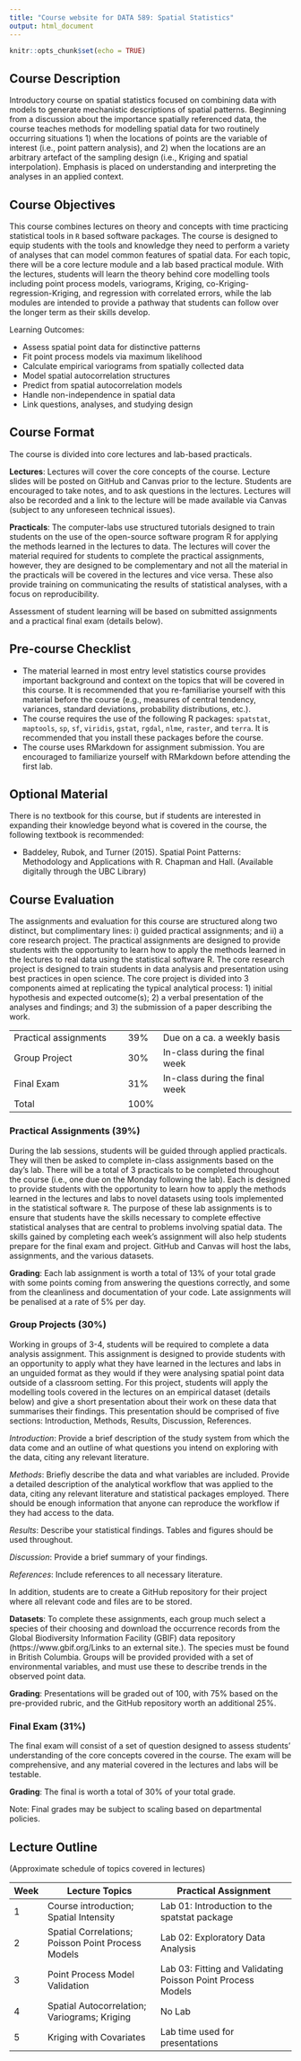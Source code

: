 ```yaml
---
title: "Course website for DATA 589: Spatial Statistics"
output: html_document
---
```


```r
knitr::opts_chunk$set(echo = TRUE)
```

## Course Description

Introductory course on spatial statistics focused on combining data with models to generate mechanistic descriptions of spatial patterns. Beginning from a discussion about the importance spatially referenced data, the course teaches methods for modelling spatial data for two routinely occurring situations 1) when the locations of points are the variable of interest (i.e., point pattern analysis), and 2) when the locations are an arbitrary artefact of the sampling design (i.e., Kriging and spatial interpolation). Emphasis is placed on understanding and interpreting the analyses in an applied context.

## Course Objectives

This course combines lectures on theory and concepts with time practicing statistical tools in `R` based software packages. The course is designed to equip students with the tools and knowledge they need to perform a variety of analyses that can model common features of spatial data. For each topic, there will be a core lecture module and a lab based practical module. With the lectures, students will learn the theory behind core modelling tools including point process models, variograms, Kriging, co-Kriging- regression-Kriging, and regression with correlated errors, while the lab modules are intended to provide a pathway that students can follow over the longer term as their skills develop.


Learning Outcomes:

* Assess spatial point data for distinctive patterns
* Fit point process models via maximum likelihood
* Calculate empirical variograms from spatially collected data
* Model spatial autocorrelation structures
* Predict from spatial autocorrelation models
* Handle non-independence in spatial data
* Link questions, analyses, and studying design

## Course Format
The course is divided into core lectures and lab-based practicals.

__Lectures__: Lectures will cover the core concepts of the course. Lecture slides will be posted on GitHub and Canvas prior to the lecture. Students are encouraged to take notes, and to ask questions in the lectures. Lectures will also be recorded and a link to the lecture will be made available via Canvas (subject to any unforeseen technical issues).

__Practicals__: The computer-labs use structured tutorials designed to train students on the use of the open-source software program R for applying the methods learned in the lectures to data. The lectures will cover the material required for students to complete the practical assignments, however, they are designed to be complementary and not all the material in the practicals will be covered in the lectures and vice versa. These also provide training on communicating the results of statistical analyses, with a focus on reproducibility.

Assessment of student learning will be based on submitted assignments and a practical final exam (details below).


## Pre-course Checklist

* The material learned in most entry level statistics course provides important background and context on the topics that will be covered in this course. It is recommended that you re-familiarise yourself with this material before the course (e.g., measures of central tendency, variances, standard deviations, probability distributions, etc.).
* The course requires the use of the following R packages: `spatstat`, `maptools`, `sp`, `sf`, `viridis`, `gstat`, `rgdal`, `nlme`, `raster`, and `terra`. It is recommended that you install these packages before the course.
* The course uses RMarkdown for assignment submission. You are encouraged to familiarize yourself with RMarkdown before attending the first lab.

## Optional Material

There is no textbook for this course, but if students are interested in expanding their knowledge beyond what is covered in the course, the following textbook is recommended:

* Baddeley, Rubok, and Turner (2015). Spatial Point Patterns: Methodology and Applications with R. Chapman and Hall. (Available digitally through the UBC Library)

## Course Evaluation

The assignments and evaluation for this course are structured along two distinct, but complimentary lines: i) guided practical assignments; and ii) a core research project. The practical assignments are designed to provide students with the opportunity to learn how to apply the methods learned in the lectures to real data using the statistical software R. The core research project is designed to train students in data analysis and presentation using best practices in open science. The core project is divided into 3 components aimed at replicating the typical analytical process: 1) initial hypothesis and expected outcome(s); 2) a verbal presentation of the analyses and findings; and 3) the submission of a paper describing the work.

|                                    |      |                                           |
|------------------------------------|------|-------------------------------------------|
| Practical assignments                              | 39%  | Due on a ca. a weekly basis                                   |
| Group Project                    | 30%  | In-class during the final week  |
| Final Exam      | 31%  |  In-class during the final week |
| Total                              | 100% |                                           |

### Practical Assignments (39%)
During the lab sessions, students will be guided through applied practicals. They will then be asked to complete in-class assignments based on the day's lab. There will be a total of 3 practicals to be completed throughout the course (i.e., one due on the Monday following the lab). Each is designed to provide students with the opportunity to learn how to apply the methods learned in the lectures and labs to novel datasets using tools implemented in the statistical software `R`. The purpose of these lab assignments is to ensure that students have the skills necessary to complete effective statistical analyses that are central to problems involving spatial data. The skills gained by completing each week’s assignment will also help students prepare for the final exam and project. GitHub and Canvas will host the labs, assignments, and the various datasets.

__Grading__: Each lab assignment is worth a total of 13\% of your total grade with some points coming from answering the questions correctly, and some from the cleanliness and documentation of your code. Late assignments will be penalised at a rate of 5\% per day.

### Group Projects (30%)
Working in groups of 3-4, students will be required to complete a data analysis assignment. This assignment is designed to provide students with an opportunity to apply what they have learned in the lectures and labs in an unguided format as they would if they were analysing spatial point data outside of a classroom setting. For this project, students will apply the modelling tools covered in the lectures on an empirical dataset (details below) and give a short presentation about their work on these data that summarises their findings. This presentation should be comprised of five sections: Introduction, Methods, Results, Discussion, References.

_Introduction_: Provide a brief description of the study system from which the data come and an outline of what questions you intend on exploring with the data, citing any relevant literature.

_Methods_: Briefly describe the data and what variables are included. Provide a detailed description of the analytical workflow that was applied to the data, citing any relevant literature and statistical packages employed. There should be enough information that anyone can reproduce the workflow if they had access to the data.

_Results_: Describe your statistical findings. Tables and figures should be used throughout.

_Discussion_: Provide a brief summary of your findings.

_References_: Include references to all necessary literature.

In addition, students are to create a GitHub repository for their project where all relevant code and files are to be stored.

 
__Datasets__: To complete these assignments, each group much select a species of their choosing and download the occurrence records from the Global Biodiversity Information Facility (GBIF) data repository (https://www.gbif.org/Links to an external site.). The species must be found in British Columbia. Groups will be provided provided with a set of environmental variables, and must use these to describe trends in the observed point data.

__Grading__: Presentations will be graded out of 100, with 75% based on the pre-provided rubric, and the GitHub repository worth an additional 25%.


### Final Exam (31%)

The final exam will consist of a set of question designed to assess students' understanding of the core concepts covered in the course. The exam will be comprehensive, and any material covered in the lectures and labs will be testable.

__Grading__: The final is worth a total of 30% of your total grade.

Note: Final grades may be subject to scaling based on departmental policies.

## Lecture Outline
(Approximate schedule of topics covered in lectures)

| Week        | Lecture Topics                                                                        | Practical Assignment                                                                                     |
|-------------------|---------------------------------------------------------------------------------------|----------------------------------------------------------------------------------------------------------|
| 1      | 	Course introduction; Spatial Intensity                                             | Lab 01: Introduction to the spatstat package                                           |
| 2     | 	Spatial Correlations; Poisson Point Process Models                                    | Lab 02: Exploratory Data Analysis |
| 3     | Point Process Model Validation            | Lab 03: Fitting and Validating Poisson Point Process Models                                                 |
| 4  | Spatial Autocorrelation; Variograms; Kriging                          | No Lab                              |
| 5 | 	Kriging with Covariates                          | Lab time used for presentations                              |
